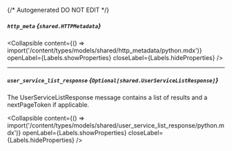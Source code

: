 {/* Autogenerated DO NOT EDIT  */}

##### `http_meta` *{`shared.HTTPMetadata`}*

<Collapsible content={() => import('/content/types/models/shared/http_metadata/python.mdx')} openLabel={Labels.showProperties} closeLabel={Labels.hideProperties} />


---
##### `user_service_list_response` *{`Optional[shared.UserServiceListResponse]`}*
The UserServiceListResponse message contains a list of results and a nextPageToken if applicable.

<Collapsible content={() => import('/content/types/models/shared/user_service_list_response/python.mdx')} openLabel={Labels.showProperties} closeLabel={Labels.hideProperties} />



